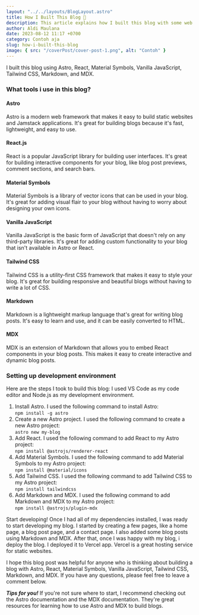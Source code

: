 ```yaml
---
layout: "../../layouts/BlogLayout.astro"
title: How I Built This Blog 📝
description: This article explains how I built this blog with some web development tools
author: Aldi Maulana
date: 2023-08-12 11:17 +0700
category: Contoh aja
slug: how-i-built-this-blog
image: { src: "/coverPost/cover-post-1.png", alt: "Contoh" }
---
```


I built this blog using Astro, React, Material Symbols, Vanilla JavaScript, Tailwind CSS, Markdown, and MDX.

### What tools i use in this blog?

#### Astro
Astro is a modern web framework that makes it easy to build static websites and Jamstack applications. It's great for building blogs because it's fast, lightweight, and easy to use.

#### React.js
React is a popular JavaScript library for building user interfaces. It's great for building interactive components for your blog, like blog post previews, comment sections, and search bars.

#### Material Symbols
Material Symbols is a library of vector icons that can be used in your blog. It's great for adding visual flair to your blog without having to worry about designing your own icons.

#### Vanilla JavaScript
Vanilla JavaScript is the basic form of JavaScript that doesn't rely on any third-party libraries. It's great for adding custom functionality to your blog that isn't available in Astro or React.

#### Tailwind CSS
Tailwind CSS is a utility-first CSS framework that makes it easy to style your blog. It's great for building responsive and beautiful blogs without having to write a lot of CSS.

#### Markdown
Markdown is a lightweight markup language that's great for writing blog posts. It's easy to learn and use, and it can be easily converted to HTML.

#### MDX
MDX is an extension of Markdown that allows you to embed React components in your blog posts. This makes it easy to create interactive and dynamic blog posts.

### Setting up development environment

Here are the steps I took to build this blog:
I used VS Code as my code editor and Node.js as my development environment.

1. Install Astro. I used the following command to install Astro:<br/>```npm install -g astro```
2. Create a new Astro project. I used the following command to create a new Astro project:<br/>```astro new my-blog```
3. Add React. I used the following command to add React to my Astro project:
<br/>```npm install @astrojs/renderer-react```
4. Add Material Symbols. I used the following command to add Material Symbols to my Astro project:<br/>```npm install @material/icons```
5. Add Tailwind CSS. I used the following command to add Tailwind CSS to my Astro project:<br/>```npm install tailwindcss```
6. Add Markdown and MDX. I used the following command to add Markdown and MDX to my Astro project:<br/>```npm install @astrojs/plugin-mdx```

Start developing! Once I had all of my dependencies installed, I was ready to start developing my blog. I started by creating a few pages, like a home page, a blog post page, and a contact page. I also added some blog posts using Markdown and MDX. After that, once I was happy with my blog, i deploy the blog. I deployed it to Vercel app. Vercel is a great hosting service for static websites.

I hope this blog post was helpful for anyone who is thinking about building a blog with Astro, React, Material Symbols, Vanilla JavaScript, Tailwind CSS, Markdown, and MDX. If you have any questions, please feel free to leave a comment below.

***Tips for you!*** If you're not sure where to start, I recommend checking out the Astro documentation and the MDX documentation. They're great resources for learning how to use Astro and MDX to build blogs.